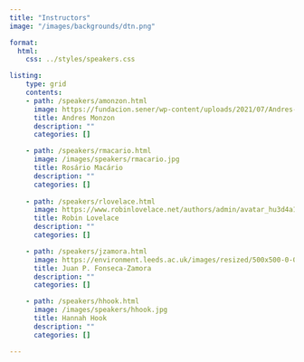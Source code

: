 ```yaml
---
title: "Instructors"
image: "/images/backgrounds/dtn.png"

format:
  html:
    css: ../styles/speakers.css

listing:
    type: grid
    contents:
    - path: /speakers/amonzon.html
      image: https://fundacion.sener/wp-content/uploads/2021/07/Andres-Monzon.jpg
      title: Andres Monzon
      description: ""
      categories: []

    - path: /speakers/rmacario.html
      image: /images/speakers/rmacario.jpg
      title: Rosário Macário
      description: ""
      categories: []
      
    - path: /speakers/rlovelace.html
      image: https://www.robinlovelace.net/authors/admin/avatar_hu3d4a1b50dc18344f3cdc14860b8b07f2_85545_270x270_fill_q75_lanczos_center.jpg
      title: Robin Lovelace
      description: ""
      categories: []

    - path: /speakers/jzamora.html
      image: https://environment.leeds.ac.uk/images/resized/500x500-0-0-1-80-Untitled_design__13__1.png
      title: Juan P. Fonseca-Zamora
      description: ""
      categories: []

    - path: /speakers/hhook.html
      image: /images/speakers/hhook.jpg
      title: Hannah Hook
      description: ""
      categories: []

---
```

